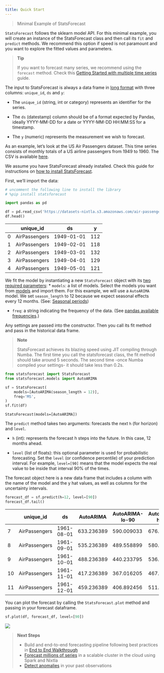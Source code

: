 ```yaml
---
title: Quick Start
---
```


> Minimal Example of StatsForecast

`StatsForecast` follows the sklearn model API. For this minimal example,
you will create an instance of the StatsForecast class and then call its
`fit` and `predict` methods. We recommend this option if speed is not
paramount and you want to explore the fitted values and parameters.

> **Tip**
>
> If you want to forecast many series, we recommend using the `forecast`
> method. Check this [Getting Started with multiple time
> series](../../2_Getting_Started_complete) guide.

The input to StatsForecast is always a data frame in [long
format](https://www.theanalysisfactor.com/wide-and-long-data/) with
three columns: `unique_id`, `ds` and `y`:

-   The `unique_id` (string, int or category) represents an identifier
    for the series.

-   The `ds` (datestamp) column should be of a format expected by
    Pandas, ideally YYYY-MM-DD for a date or YYYY-MM-DD HH:MM:SS for a
    timestamp.

-   The `y` (numeric) represents the measurement we wish to forecast.

As an example, let’s look at the US Air Passengers dataset. This time
series consists of monthly totals of a US airline passengers from 1949
to 1960. The CSV is available
[here](https://www.kaggle.com/datasets/chirag19/air-passengers).

We assume you have StatsForecast already installed. Check this guide for
instructions on [how to install StatsForecast](../../0_Installation).

First, we’ll import the data:

```python
# uncomment the following line to install the library
# %pip install statsforecast
```


```python
import pandas as pd
```


```python
df = pd.read_csv('https://datasets-nixtla.s3.amazonaws.com/air-passengers.csv', parse_dates=['ds'])
df.head()
```

|     | unique_id     | ds         | y   |
|-----|---------------|------------|-----|
| 0   | AirPassengers | 1949-01-01 | 112 |
| 1   | AirPassengers | 1949-02-01 | 118 |
| 2   | AirPassengers | 1949-03-01 | 132 |
| 3   | AirPassengers | 1949-04-01 | 129 |
| 4   | AirPassengers | 1949-05-01 | 121 |

We fit the model by instantiating a new `StatsForecast` object with its
[two required parameters](../../models): \* `models`: a list of models.
Select the models you want from [models](../../models) and import them.
For this example, we will use a `AutoARIMA` model. We set
`season_length` to 12 because we expect seasonal effects every 12
months. (See: [Seasonal
periods](https://robjhyndman.com/hyndsight/seasonal-periods/))

-   `freq`: a string indicating the frequency of the data. (See [pandas
    available
    frequencies](https://pandas.pydata.org/pandas-docs/stable/user_guide/timeseries.html#offset-aliases).)

Any settings are passed into the constructor. Then you call its fit
method and pass in the historical data frame.

> **Note**
>
> StatsForecast achieves its blazing speed using JIT compiling through
> Numba. The first time you call the statsforecast class, the fit method
> should take around 5 seconds. The second time -once Numba compiled
> your settings- it should take less than 0.2s.

```python
from statsforecast import StatsForecast
from statsforecast.models import AutoARIMA
```


```python
sf = StatsForecast(
    models=[AutoARIMA(season_length = 12)],
    freq='MS',
)
sf.fit(df)
```

``` text
StatsForecast(models=[AutoARIMA])
```

The `predict` method takes two arguments: forecasts the next `h` (for
horizon) and `level`.

-   `h` (int): represents the forecast h steps into the future. In this
    case, 12 months ahead.

-   `level` (list of floats): this optional parameter is used for
    probabilistic forecasting. Set the `level` (or confidence
    percentile) of your prediction interval. For example, `level=[90]`
    means that the model expects the real value to be inside that
    interval 90% of the times.

The forecast object here is a new data frame that includes a column with
the name of the model and the y hat values, as well as columns for the
uncertainty intervals.

```python
forecast_df = sf.predict(h=12, level=[90])
forecast_df.tail()
```

|     | unique_id     | ds         | AutoARIMA  | AutoARIMA-lo-90 | AutoARIMA-hi-90 |
|-----|---------------|------------|------------|-----------------|-----------------|
| 7   | AirPassengers | 1961-08-01 | 633.236389 | 590.009033      | 676.463745      |
| 8   | AirPassengers | 1961-09-01 | 535.236389 | 489.558899      | 580.913940      |
| 9   | AirPassengers | 1961-10-01 | 488.236389 | 440.233795      | 536.239014      |
| 10  | AirPassengers | 1961-11-01 | 417.236389 | 367.016205      | 467.456604      |
| 11  | AirPassengers | 1961-12-01 | 459.236389 | 406.892456      | 511.580322      |

You can plot the forecast by calling the `StatsForecast.plot` method and
passing in your forecast dataframe.

```python
sf.plot(df, forecast_df, level=[90])
```

![](1_Getting_Started_short_files/figure-markdown_strict/cell-8-output-1.png)

> **Next Steps**
>
> -   Build and end-to-end forecasting pipeline following best practices
>     in [End to End Walkthrough](./2_Getting_Started_complete.ipynb)
> -   [Forecast millions of
>     series](../how-to-guides/Prophet_spark_m5.ipynb) in a scalable
>     cluster in the cloud using Spark and Nixtla
> -   [Detect anomalies](../tutorials/AnomalyDetection.ipynb) in your
>     past observations

